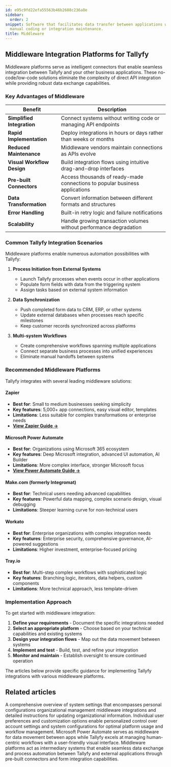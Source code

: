 ```yaml
---
id: e95c9fd22efa55563b46b2608c236a8e
sidebar:
  order: 2
snippet: Software that facilitates data transfer between applications without requiring
  manual coding or integration maintenance.
title: Middleware
---
```


## Middleware Integration Platforms for Tallyfy

Middleware platforms serve as intelligent connectors that enable seamless integration between Tallyfy and your other business applications. These no-code/low-code solutions eliminate the complexity of direct API integration while providing robust data exchange capabilities.

### Key Advantages of Middleware

| Benefit | Description |
|---------|-------------|
| **Simplified Integration** | Connect systems without writing code or managing API endpoints |
| **Rapid Implementation** | Deploy integrations in hours or days rather than weeks or months |
| **Reduced Maintenance** | Middleware vendors maintain connections as APIs evolve |
| **Visual Workflow Design** | Build integration flows using intuitive drag-and-drop interfaces |
| **Pre-built Connectors** | Access thousands of ready-made connections to popular business applications |
| **Data Transformation** | Convert information between different formats and structures |
| **Error Handling** | Built-in retry logic and failure notifications |
| **Scalability** | Handle growing transaction volumes without performance degradation |

### Common Tallyfy Integration Scenarios

Middleware platforms enable numerous automation possibilities with Tallyfy:

1. **Process Initiation from External Systems**
   - Launch Tallyfy processes when events occur in other applications
   - Populate form fields with data from the triggering system
   - Assign tasks based on external system information

2. **Data Synchronization**
   - Push completed form data to CRM, ERP, or other systems
   - Update external databases when processes reach specific milestones
   - Keep customer records synchronized across platforms

3. **Multi-system Workflows**
   - Create comprehensive workflows spanning multiple applications
   - Connect separate business processes into unified experiences
   - Eliminate manual handoffs between systems

### Recommended Middleware Platforms

Tallyfy integrates with several leading middleware solutions:

#### Zapier

- **Best for**: Small to medium businesses seeking simplicity
- **Key features**: 5,000+ app connections, easy visual editor, templates
- **Limitations**: Less suitable for complex transformations or enterprise needs
- [**View Zapier Guide →**](/products/pro/integrations/middleware/zapier/)

#### Microsoft Power Automate

- **Best for**: Organizations using Microsoft 365 ecosystem
- **Key features**: Deep Microsoft integration, advanced UI automation, AI Builder
- **Limitations**: More complex interface, stronger Microsoft focus
- [**View Power Automate Guide →**](/products/pro/integrations/middleware/power-automate/)

#### Make.com (formerly Integromat)

- **Best for**: Technical users needing advanced capabilities
- **Key features**: Powerful data mapping, complex scenario design, visual debugging
- **Limitations**: Steeper learning curve for non-technical users

#### Workato

- **Best for**: Enterprise organizations with complex integration needs
- **Key features**: Enterprise security, comprehensive governance, AI-powered suggestions
- **Limitations**: Higher investment, enterprise-focused pricing

#### Tray.io

- **Best for**: Multi-step complex workflows with sophisticated logic
- **Key features**: Branching logic, iterators, data helpers, custom components
- **Limitations**: More technical approach, less template-driven

### Implementation Approach

To get started with middleware integration:

1. **Define your requirements** - Document the specific integrations needed
2. **Select an appropriate platform** - Choose based on your technical capabilities and existing systems
3. **Design your integration flows** - Map out the data movement between systems
4. **Implement and test** - Build, test, and refine your integration
5. **Monitor and maintain** - Establish oversight to ensure continued operation

The articles below provide specific guidance for implementing Tallyfy integrations with various middleware platforms.


<PageTree />


## Related articles
<CardGrid>
<LinkTitleCard header="<b>Settings > Organization settings</b>" href="/products/pro/settings/org-settings/" > A comprehensive overview of system settings that encompasses personal configurations organizational management middleware integrations and detailed instructions for updating organizational information. </LinkTitleCard>
<LinkTitleCard header="<b>Settings > Personal settings</b>" href="/products/pro/settings/personal-settings/" > Individual user preferences and customization options enable personalized control over account settings and system configurations for optimal platform usage and workflow management. </LinkTitleCard>
<LinkTitleCard header="<b>Middleware > Power Automate</b>" href="/products/pro/integrations/middleware/power-automate/" > Microsoft Power Automate serves as middleware for data movement between apps while Tallyfy excels at managing human-centric workflows with a user-friendly visual interface. </LinkTitleCard>
<LinkTitleCard header="<b>Triggers > Launch via middleware</b>" href="/products/pro/launching/triggers/via-middleware/" > Middleware platforms act as intermediary systems that enable seamless data exchange and process automation between Tallyfy and external applications through pre-built connectors and form integration capabilities. </LinkTitleCard>
</CardGrid>